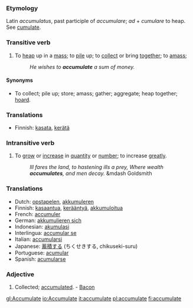 ===Etymology===
Latin ''accumulatus'', past participle of ''accumulare''; ''ad'' + ''cumulare'' to heap. See [[cumulate]].

===Transitive verb===
{{en-infl-reg-other-e|accumulat|e|}}

# To [[heap]] up in a [[mass]]; to [[pile]] up; to [[collect]] or bring [[together]]; to [[amass]]; 
#:''He wishes to '''accumulate''' a sum of money.''

====Synonyms====
* To collect; pile up; store; amass; gather; aggregate; heap together; [[hoard]].

===Translations===
*Finnish: [[kasata]], [[kerätä]]

===Intransitive verb===
{{en-infl-reg-other-e|accumulat|e|}}

# To [[grow]] or [[increase]] in [[quantity]] or [[number]]; to increase [[greatly]].
#:''Ill fares the land, to hastening ills a prey, Where wealth '''accumulates''', and men decay.'' &mdash Goldsmith

===Translations===
*Dutch: [[opstapelen]], [[akkumuleren]]
*Finnish: [[kasaantua]], [[kerääntyä]], [[akkumuloitua]]
*French: [[accumuler]]
*German: [[akkumulieren sich]]
*Indonesian: [[akumulasi]]
*Interlingua: [[accumular se]]
*Italian: [[accumularsi]]
*Japanese: [[蓄積する]] (ちくせきする, chikuseki-suru)
*Portuguese: [[acumular]]
*Spanish: [[acumularse]]

===Adjective===
#Collected; [[accumulated]]. - [[Bacon]]

[[gl:Accumulate]]
[[io:Accumulate]]
[[it:accumulate]]
[[pl:accumulate]]
[[fi:accumulate]]